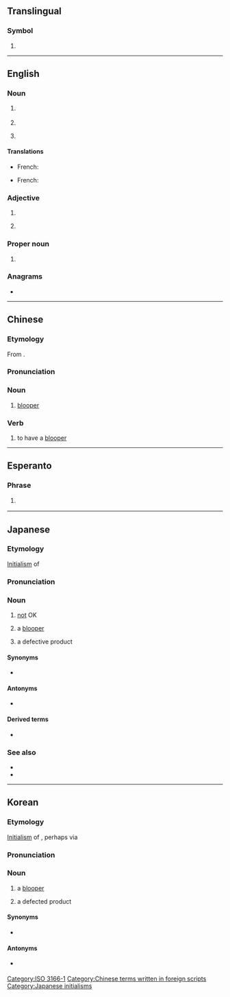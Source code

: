 {{also|-ng|-ոց|.ng|ng|nG|Ng|ng̃|Ng̃|n͠g}}
{{character info|🆖}}
==Translingual==

===Symbol===
{{head|mul|symbol}}

# {{n-g|The [[ISO]] 3166-1 two-letter (alpha-2) code for [[Nigeria]].}}

[[Category:ISO 3166-1]]

----

==English==

===Noun===
{{en-noun|~}}

# {{lb|en|petrochemistry}} {{initialism of|en|natural gas}}
# {{initialism of|en|nitroglycerin}}
# {{lb|en|Internet}} {{initialism of|en|newsgroup}}

====Translations====
{{trans-top|(petrochemistry) natural gas}}
* French: {{t+|fr|GN|m}} {{qualifier|gaz naturel}}
{{trans-mid}}
{{trans-bottom}}

{{trans-top|(Internet) newsgroup}}
* French: {{t+|fr|NG|m}}
{{trans-mid}}
{{trans-bottom}}

===Adjective===
{{en-adj|-}}

# {{initialism of|en|nasogastric}}
# {{lb|en|Internet slang}} {{initialism of|en|no good}}

===Proper noun===
{{en-proper noun}}

# {{lb|en|Internet}} {{initialism of|en|{{w|Newgrounds}}}}

===Anagrams===
* {{anagrams|en|a=gn|GN}}

----

==Chinese==

===Etymology===
From {{bor|zh|ja|NG}}.

===Pronunciation===
{{zh-pron
|m=ēnjī
|cat=n,v
}}

===Noun===
{{zh-noun}}

# {{lb|zh|film|television}} [[blooper]]

===Verb===
{{zh-verb}}

# {{lb|zh|film|television}} to have a [[blooper]]

[[Category:Chinese terms written in foreign scripts]]

----

==Esperanto==

===Phrase===
{{head|eo|phrase}}

# {{lb|eo|Internet slang|texting}} {{initialism of|eo|ne gravas||[[it doesn't matter]], it's not important}}

----

==Japanese==

===Etymology===
[[initialism|Initialism]] of {{der|ja|en|no good}}

===Pronunciation===
{{ja-pron|acc=3|エヌジー}}

===Noun===
{{ja-noun|エヌ%ジー}}

# [[not]] OK
# {{lb|ja|film|television}} a [[blooper]]
# {{lb|ja|manufacturing}} a defective product

====Synonyms====
* {{q|industry}} {{ja-r|不%良%品|ふ%りょう%ひん}}

====Antonyms====
* {{ja-l|OK}}

====Derived terms====
* {{ja-r|N%Gワード|エヌ%ジー ワード}}

===See also===
* {{ja-r|エヌ}}
* {{ja-r|ジー}}

[[Category:Japanese initialisms]]

----

==Korean==

===Etymology===
[[initialism|Initialism]] of {{der|ko|en|no good}}, perhaps via {{etyl|ja|ko}}

===Pronunciation===
{{ko-ipa|엔지}}

===Noun===
{{ko-noun|hangeul=엔지}}

# {{lb|ko|film|television}} a [[blooper]]
# {{lb|ko|manufacturing}} a defected product

====Synonyms====
* {{ko-l|불량품}} {{lb|ko|manufacturing}}

====Antonyms====
* {{l|ko|OK|tr=okei}} {{lb|ko|manufacturing}}
